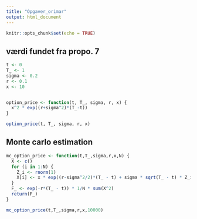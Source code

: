 ```yaml
---
title: "Opgaver_orimar"
output: html_document
---
```


```r
knitr::opts_chunk$set(echo = TRUE)
```


## værdi fundet fra propo. 7

```r

t <- 0
T_ <- 1
sigma <- 0.2
r <- 0.1
x <- 10


option_price <- function(t, T_, sigma, r, x) {
  x^2 * exp((r+sigma^2)*(T_-t))
}

option_price(t, T_, sigma, r, x)

```


## Monte carlo estimation

```r

mc_option_price <- function(t,T_,sigma,r,x,N) {
  X <- c()
  for (i in 1:N) {
    Z_i <- rnorm(1)
    X[i] <- x * exp((r-sigma^2/2)*(T_ - t) + sigma * sqrt(T_ - t) * Z_i)
  }
  F_ <- exp(-r*(T_ - t)) * 1/N * sum(X^2)
  return(F_)
}

mc_option_price(t,T_,sigma,r,x,10000)


```

